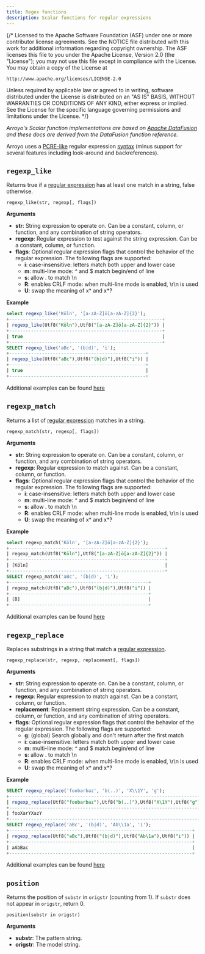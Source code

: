 ```yaml
---
title: Regex functions
description: Scalar functions for regular expressions
---
```


{/*
  Licensed to the Apache Software Foundation (ASF) under one
  or more contributor license agreements.  See the NOTICE file
  distributed with this work for additional information
  regarding copyright ownership.  The ASF licenses this file
  to you under the Apache License, Version 2.0 (the
  "License"); you may not use this file except in compliance
  with the License.  You may obtain a copy of the License at

    http://www.apache.org/licenses/LICENSE-2.0

  Unless required by applicable law or agreed to in writing,
  software distributed under the License is distributed on an
  "AS IS" BASIS, WITHOUT WARRANTIES OR CONDITIONS OF ANY
  KIND, either express or implied.  See the License for the
  specific language governing permissions and limitations
  under the License.
 */}

_Arroyo's Scalar function implementations are based on
[Apache DataFusion](https://arrow.apache.org/datafusion/) and these docs are derived from
the DataFusion function reference._

Arroyo uses a
[PCRE-like](https://en.wikibooks.org/wiki/Regular_Expressions/Perl-Compatible_Regular_Expressions)
regular expression [syntax](https://docs.rs/regex/latest/regex/#syntax) (minus support for several features including
look-around and backreferences).


## `regexp_like`

Returns true if a [regular expression] has at least one match in a string,
false otherwise.

[regular expression]: https://docs.rs/regex/latest/regex/#syntax

```
regexp_like(str, regexp[, flags])
```

**Arguments**

- **str**: String expression to operate on.
  Can be a constant, column, or function, and any combination of string operators.
- **regexp**: Regular expression to test against the string expression.
  Can be a constant, column, or function.
- **flags**: Optional regular expression flags that control the behavior of the
  regular expression. The following flags are supported:
  - **i**: case-insensitive: letters match both upper and lower case
  - **m**: multi-line mode: ^ and $ match begin/end of line
  - **s**: allow . to match \n
  - **R**: enables CRLF mode: when multi-line mode is enabled, \r\n is used
  - **U**: swap the meaning of x* and x*?

**Example**

```sql
select regexp_like('Köln', '[a-zA-Z]ö[a-zA-Z]{2}');
+--------------------------------------------------------+
| regexp_like(Utf8("Köln"),Utf8("[a-zA-Z]ö[a-zA-Z]{2}")) |
+--------------------------------------------------------+
| true                                                   |
+--------------------------------------------------------+
SELECT regexp_like('aBc', '(b|d)', 'i');
+--------------------------------------------------+
| regexp_like(Utf8("aBc"),Utf8("(b|d)"),Utf8("i")) |
+--------------------------------------------------+
| true                                             |
+--------------------------------------------------+
```

Additional examples can be found [here](https://github.com/apache/datafusion/blob/main/datafusion-examples/examples/regexp.rs)

## `regexp_match`

Returns a list of [regular expression](https://docs.rs/regex/latest/regex/#syntax) matches in a string.

```
regexp_match(str, regexp[, flags])
```

**Arguments**

- **str**: String expression to operate on.
  Can be a constant, column, or function, and any combination of string operators.
- **regexp**: Regular expression to match against.
  Can be a constant, column, or function.
- **flags**: Optional regular expression flags that control the behavior of the
  regular expression. The following flags are supported:
  - **i**: case-insensitive: letters match both upper and lower case
  - **m**: multi-line mode: ^ and $ match begin/end of line
  - **s**: allow . to match \n
  - **R**: enables CRLF mode: when multi-line mode is enabled, \r\n is used
  - **U**: swap the meaning of x* and x*?

**Example**

```sql
select regexp_match('Köln', '[a-zA-Z]ö[a-zA-Z]{2}');
+---------------------------------------------------------+
| regexp_match(Utf8("Köln"),Utf8("[a-zA-Z]ö[a-zA-Z]{2}")) |
+---------------------------------------------------------+
| [Köln]                                                  |
+---------------------------------------------------------+
SELECT regexp_match('aBc', '(b|d)', 'i');
+---------------------------------------------------+
| regexp_match(Utf8("aBc"),Utf8("(b|d)"),Utf8("i")) |
+---------------------------------------------------+
| [B]                                               |
+---------------------------------------------------+
```

Additional examples can be found [here](https://github.com/apache/datafusion/blob/main/datafusion-examples/examples/regexp.rs)

## `regexp_replace`

Replaces substrings in a string that match a [regular expression](https://docs.rs/regex/latest/regex/#syntax).

```
regexp_replace(str, regexp, replacement[, flags])
```

**Arguments**

- **str**: String expression to operate on.
  Can be a constant, column, or function, and any combination of string operators.
- **regexp**: Regular expression to match against.
  Can be a constant, column, or function.
- **replacement**: Replacement string expression.
  Can be a constant, column, or function, and any combination of string operators.
- **flags**: Optional regular expression flags that control the behavior of the
  regular expression. The following flags are supported:
  - **g**: (global) Search globally and don't return after the first match
  - **i**: case-insensitive: letters match both upper and lower case
  - **m**: multi-line mode: ^ and $ match begin/end of line
  - **s**: allow . to match \n
  - **R**: enables CRLF mode: when multi-line mode is enabled, \r\n is used
  - **U**: swap the meaning of x* and x*?

**Example**

```sql
SELECT regexp_replace('foobarbaz', 'b(..)', 'X\\1Y', 'g');
+------------------------------------------------------------------------+
| regexp_replace(Utf8("foobarbaz"),Utf8("b(..)"),Utf8("X\1Y"),Utf8("g")) |
+------------------------------------------------------------------------+
| fooXarYXazY                                                            |
+------------------------------------------------------------------------+
SELECT regexp_replace('aBc', '(b|d)', 'Ab\\1a', 'i');
+-------------------------------------------------------------------+
| regexp_replace(Utf8("aBc"),Utf8("(b|d)"),Utf8("Ab\1a"),Utf8("i")) |
+-------------------------------------------------------------------+
| aAbBac                                                            |
+-------------------------------------------------------------------+
```

Additional examples can be found [here](https://github.com/apache/datafusion/blob/main/datafusion-examples/examples/regexp.rs)

## `position`

Returns the position of `substr` in `origstr` (counting from 1). If `substr` does
not appear in `origstr`, return 0.

```
position(substr in origstr)
```

**Arguments**

- **substr**: The pattern string.
- **origstr**: The model string.

